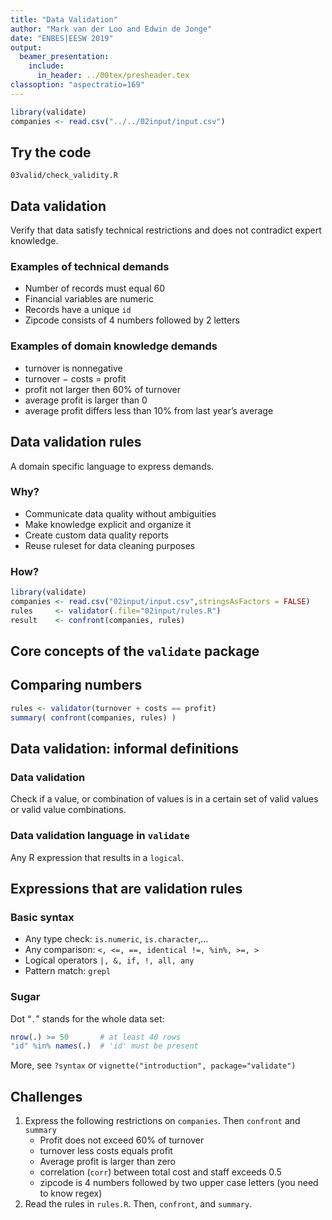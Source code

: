 ```yaml
---
title: "Data Validation"
author: "Mark van der Loo and Edwin de Jonge"
date: "ENBES|EESW 2019"
output: 
  beamer_presentation:
    include:
      in_header: ../00tex/presheader.tex
classoption: "aspectratio=169"
---
```


```r
library(validate)
companies <- read.csv("../../02input/input.csv")
```


## Try the code

\centering\huge

`03valid/check_validity.R`


## Data validation

Verify that data satisfy technical restrictions and does not contradict
expert knowledge.


### Examples of technical demands

- Number of records must equal 60
- Financial variables are numeric
- Records have a unique `id`
- Zipcode consists of 4 numbers followed by 2 letters 

### Examples of domain knowledge demands

- turnover is nonnegative
- turnover $-$ costs $=$ profit
- profit not larger then 60\% of turnover
- average profit is larger than 0
- average profit differs less than 10% from last year's average

## Data validation rules

A domain specific language to express demands.

### Why?

- Communicate data quality without ambiguities
- Make knowledge explicit and organize it
- Create custom data quality reports
- Reuse ruleset for data cleaning purposes

### How?

```r
library(validate)
companies <- read.csv("02input/input.csv",stringsAsFactors = FALSE)
rules     <- validator(.file="02input/rules.R")
result    <- confront(companies, rules)
```

## Core concepts of the `validate` package


\begin{center}
\includegraphics[height=90mm]{fig/diagram.png}
\end{center}

## Comparing numbers


```r
rules <- validator(turnover + costs == profit)
summary( confront(companies, rules) )
```



## Data validation: informal definitions

### Data validation

Check if a value, or combination of values is in a certain set
of valid values or valid value combinations.

### Data validation language in `validate`

Any R expression that results in a `logical`.

## Expressions that are validation rules

### Basic syntax

- Any type check: `is.numeric`, `is.character`,$\ldots$
- Any comparison: `<, <=, ==, identical !=, %in%, >=, >`
- Logical operators `|, &, if, !, all, any`
- Pattern match: `grepl`


### Sugar

Dot "`.`" stands for the whole data set:
```r
nrow(.) >= 50       # at least 40 rows
"id" %in% names(.)  # 'id' must be present
```

More, see `?syntax` or `vignette("introduction", package="validate")`


## Challenges

1. Express the following restrictions on `companies`. Then `confront` and `summary`
    - Profit does not exceed 60% of turnover
    - turnover less costs equals profit
    - Average profit is larger than zero
    - correlation (`corr`) between total cost and staff exceeds 0.5
    - zipcode is 4 numbers followed by two upper case letters (you need to know regex)
2. Read the rules in `rules.R`. Then, `confront`, and `summary`. 

















